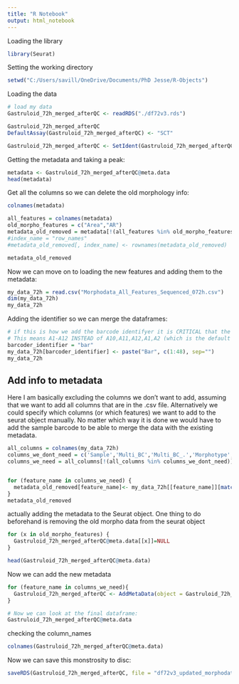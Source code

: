 ```yaml
---
title: "R Notebook"
output: html_notebook
---
```


Loading the library
```r
library(Seurat)
```

Setting the working directory
```r
setwd("C:/Users/savill/OneDrive/Documents/PhD Jesse/R-Objects")
```
Loading the data
```r
# load my data
Gastruloid_72h_merged_afterQC <- readRDS("./df72v3.rds")

Gastruloid_72h_merged_afterQC
DefaultAssay(Gastruloid_72h_merged_afterQC) <- "SCT"

Gastruloid_72h_merged_afterQC <- SetIdent(Gastruloid_72h_merged_afterQC, value = "predicted.id")
```
Getting the metadata and taking a peak:
```r
metadata <- Gastruloid_72h_merged_afterQC@meta.data
head(metadata)
```
Get all the columns so we can delete the old morphology info:
```r
colnames(metadata)
```
```r
all_features = colnames(metadata)
old_morpho_features = c("Area","AR")
metadata_old_removed = metadata[!(all_features %in% old_morpho_features)]
#index_name = "row_names"
#metadata_old_removed[, index_name] <- rownames(metadata_old_removed)

metadata_old_removed

```
Now we can move on to loading the new features and adding them to the metadata:
```r
my_data_72h = read.csv("Morphodata_All_Features_Sequenced_072h.csv")
dim(my_data_72h)
my_data_72h
```
Adding the identifier so we can merge the dataframes:
```r
# if this is how we add the barcode identifyer it is CRITICAL that the order is the same as in the spreadsheet
# This means A1-A12 INSTEAD of A10,A11,A12,A1,A2 (which is the default order in python and pandas)
barcoder_identifier = "bar"
my_data_72h[barcoder_identifier] <- paste("Bar", c(1:48), sep="")
my_data_72h
```
## Add info to metadata
Here I am basically excluding the columns we don't want to add, assuming that we want to add all columns that are in the .csv file. Alternatively we could specify which columns (or which features) we want to add to the seurat object manually. No matter which way it is done we would have to add the sample barcode to be able to merge the data with the existing metadata.
```r
all_columns = colnames(my_data_72h)
columns_we_dont_need = c('Sample','Multi_BC','Multi_BC_.','Morphotype',barcoder_identifier)
columns_we_need = all_columns[!(all_columns %in% columns_we_dont_need)]


for (feature_name in columns_we_need) {
  metadata_old_removed[feature_name]<- my_data_72h[[feature_name]][match(metadata_old_removed$Sample.barcode, my_data_72h[[barcoder_identifier]])]
} 
metadata_old_removed
```

actually adding the metadata to the Seurat object. One thing to do beforehand is removing the old morpho data from the seurat object
```r

for (x in old_morpho_features) {
  Gastruloid_72h_merged_afterQC@meta.data[[x]]=NULL
} 

head(Gastruloid_72h_merged_afterQC@meta.data)
```
Now we can add the new metadata
```r
for (feature_name in columns_we_need){
  Gastruloid_72h_merged_afterQC <- AddMetaData(object = Gastruloid_72h_merged_afterQC, metadata = metadata_old_removed[[feature_name]], col.name = feature_name)
}

# Now we can look at the final dataframe:
Gastruloid_72h_merged_afterQC@meta.data
```
checking the column_names
```r
colnames(Gastruloid_72h_merged_afterQC@meta.data)
```
Now we can save this monstrosity to disc:
```r
saveRDS(Gastruloid_72h_merged_afterQC, file = "df72v3_updated_morphodata.rds")
```